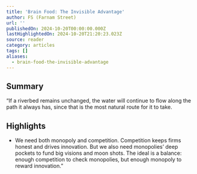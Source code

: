 ```yaml
---
title: 'Brain Food: The Invisible Advantage'
author: FS (Farnam Street)
url: ''
publishedOn: 2024-10-20T00:00:00.000Z
lastHighlightedOn: 2024-10-20T21:20:23.023Z
source: reader
category: articles
tags: []
aliases:
  - brain-food-the-invisible-advantage
---
```

## Summary

“If a riverbed remains unchanged, the water will continue to flow along the path it always has, since that is the most natural route for it to take.

## Highlights
- We need both monopoly and competition. Competition keeps firms honest and drives innovation. But we also need monopolies’ deep pockets to fund big visions and moon shots. The ideal is a balance: enough competition to check monopolies, but enough monopoly to reward innovation.”
